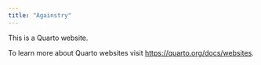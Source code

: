 ```yaml
---
title: "Againstry"
---
```


This is a Quarto website.

To learn more about Quarto websites visit <https://quarto.org/docs/websites>.
